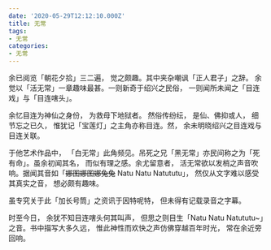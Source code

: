 ```yaml
---
date: '2020-05-29T12:12:10.000Z'
title: 无常
tags:
- 无常
categories:
- 无常
---
```





余已阅览「朝花夕拾」三二遍，
觉之颇趣。其中夹杂嘲讽「正人君子」之辞。
余觉以「活无常」一章趣味最甚。一则新奇于绍兴之民俗，
一则闻所未闻之「目连戏」与「目连嗐头」。

余忆目连为神仙之身份，
为救母下地狱者。
然俗传纷纭，
是仙、佛抑或人，
细节忘之已久，
惟犹记「宝莲灯」之主角亦称目连。然，
余未明晓绍兴之目连戏与目连关联。

于他艺术作品中，
「白无常」此角频见。吊死之兄「黑无常」亦民间称之为「死有命」。虽余初闻其名，
而似有理之感。余尤留意者，
活无常欲以发梢之声音吹响。据闻其音如「~~娜图娜图娜兔兔~~ Natu Natu Natututu」，
然仅从文字难以感受其真实之音，
想必颇有趣味。

虽专究关于此「加长号筒」之资讯于因特呢特，
但未得有记载录音之字幕。

时至今日，
余犹不知目连嗐头何其叫声，
但思之则目生「Natu Natu Natututu~」之音。书中描写大多久远，
惟此神性而欢快之声仿佛穿越百年时光，
常在余近旁回响。